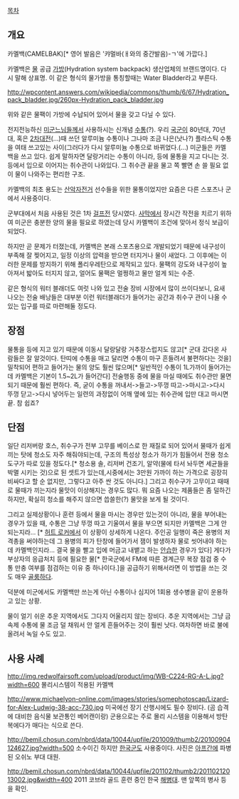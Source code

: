 [[목차]]

== 개요 ==
카멜백(CAMELBAK)[*  영어 발음은 '캬멀바(ㅐ와의 중간발음)-ㄱ'에 가깝다.]

카멜백은 [[물]] 공급 [[가방]](Hydration system backpack) 생산업체의 브랜드명이다. 다시 말해 상표명. 이 같은 형식의 물가방을 통칭할때는 Water Bladder라고 부른다.

http://wpcontent.answers.com/wikipedia/commons/thumb/6/67/Hydration_pack_bladder.jpg/260px-Hydration_pack_bladder.jpg

위와 같은 물팩이 가방에 수납되어 있어서 물을 갖고 다닐 수 있다. 

전지전능하신 [[미군]]느님들께서 사용하시는 신개념 [[수통]](?). 우리 [[국군]]이 80년대, 70년대, 혹은 [[2차대전]](...)때 쓰던 알루미늄 수통이나 그나마 조금 나은(낫나?) 플라스틱 수통을 여태 쓰고있는 사이(그러다가 다시 알루미늄 수통으로 바뀌었다.(...) 미군들은 카멜백을 쓰고 있다. 쉽게 말하자면 달랑거리는 수통이 아니라, 등에 물통을 지고 다니는 것. 등에서 입으로 이어지는 취수관이 나와있다. 그 취수관 끝을 물고 쪽 빨면 손 쓸 필요 없이 물이 나와주는 편리한 구조.

카멜백의 최초 용도는 [[산악자전거]] 선수들을 위한 물통이었지만 요즘은 다른 스포츠나 군에서 사용중이다.

군부대에서 처음 사용된 것은 1차 [[걸프전]] 당시였다. [[사막]]에서 장시간 작전을 치르기 위하여 미군은 충분한 양의 물을 필요로 하였는데 당시 카멜백이 조건에 맞아서 정식 보급이 되었다.

하지만 곧 문제가 터졌는데, 카멜백은 본래 스포츠용으로 개발되었기 때문에 내구성이 부족해 잘 찢어지고, 일정 이상의 압력을 받으면 터지거나 물이 새었다. 그 이후에는 이러한 문제를 방지하기 위해 폴리우레탄으로 제작되고 있다. 물팩의 강도와 내구성이 높아져서 밟아도 터지지 않고, 얼어도 물팩은 멀쩡하고 물만 얼게 되는 수준.

같은 형식의 워터 블래더도 여럿 나와 있고 전술 장비 시장에서 많이 쓰이다보니, 요새 나오는 전술 배낭들은 대부분 이런 워터블래더가 들어가는 공간과 취수구 관이 나올 수 있는 입구를 따로 마련해둘 정도다.

== 장점 ==
물통을 등에 지고 있기 때문에 이동시 달랑달랑 거추장스럽지도 않고[* 군대 갔다온 사람들은 잘 알것이다. 탄띠에 수통을 매고 달리면 수통이 마구 흔들려서 불편하다는 것을] 밀착되어 편하고 들어가는 물의 양도 훨씬 많으며[* 일반적인 수통이 1L가까이 들어가는데 카멜백은 기본이 1.5~2L가 들어간다] 전술행동 중에 물을 마실 때에도 취수관만 물면 되기 때문에 훨씬 편하다. 즉, 굳이 수통을 꺼내서->들고->뚜껑 따고->마시고->다시 뚜껑 닫고->다시 넣어두는 일련의 과정없이 어깨 옆에 있는 취수관에 입만 대고 마시면 끝. 참 쉽죠?

== 단점 ==
일단 리저버랑 호스, 취수구가 전부 고무를 베이스로 한 재질로 되어 있어서 물때가 쉽게 끼는 탓에 청소도 자주 해줘야되는데, 구조의 특성상 청소가 하기가 힘들어서 전용 청소 도구가 따로 있을 정도다.[* 청소용 솔, 리저버 건조기, 알약(물에 타서 놔두면 세균들을 박멸 시키는 것)으로 된 셋트가 있는데,시중에서는 3만원 가까이 하는 가격으로 굉장히 비싸다고 할 순 없지만, 그렇다고 아주 싼 것도 아니다.]
그리고 취수구가 고무이고 때때로 물때가 끼는지라 물맛이 이상해지는 경우도 많다. 뭐 요즘 나오는 제품들은 좀 덜하긴 하지만, 확실히 청소를 해주지 않으면 씁쓸한(?) 물맛을 보게 될 것이다.

그리고 실제상황이나 훈련 등에서 물을 마시는 경우만 있는것이 아니라, 물을 부어내는 경우가 있을 때, 수통은 그냥 뚜껑 따고 기울여서 물을 부으면 되지만 카멜백은 그게 안되는지라... [* [[허트 로커]]에서 이 상황이 상세하게 나온다. 주인공 일행이 죽은 용병의 저격총을 써야하는데 그 용병의 피가 탄창에 들어가서 잼이 발생하자 물로 씻어내야 하는데 카멜백인지라... 결국 물을 빨고 입에 머금고 내뱉고 하는 [[안습]]한 경우가 있다] 게다가 부상자의 응급처치 등에 필요한 물[* 한국군에서 FM에 따른 경계근무 복장 점검 중 수통 만충 여부를 점검하는 이유 중 하나이다.]을 공급하기 위해서라면 이 방법을 쓰는 것도 매우 [[골룸]]하다.

덕분에 미군에서도 카멜백만 쓰는게 아닌 수통이나 심지어 1회용 생수병을 같이 운용하고 있는 상황. 

물이 얼기 쉬운 추운 지역에서도 그다지 어울리지 않는 장비다. 추운 지역에서는 그냥 금속제 수통에 물 조금 덜 채워서 안 얼게 흔들어주는 것이 훨씬 낫다. 여차하면 바로 불에 올려서 녹일 수도 있고.

== 사용 사례 ==
http://img.redwolfairsoft.com/upload/product/img/WB-C224-RG-A-L.jpg?width=600
몰리시스템이 적용된 카멜백

http://www.michaelyon-online.com/images/stories/somephotoscap/Lizard-for-Alex-Ludwig-38-acc-730.jpg
미국에선 장기 산행시에도 필수 장비다. (곰 습격에 대비한 음식물 보관통인 베어캔이랑) 군용으로는 주로 몰리 시스템을 이용해서 방탄복에다가 매다는 식으로 쓴다.

http://bemil.chosun.com/nbrd/data/10044/upfile/201009/thumb2/20100904124627.jpg?width=500
소수이긴 하지만 [[한국군]]도 사용중이다. 사진은 [[아프간]]에 파병된 오쉬노 부대 대원.

http://bemil.chosun.com/nbrd/data/10044/upfile/201102/thumb2/20110212013002.jpg&width=400
2011 코브라 골드 훈련 중인 한국 [[해병대]]. 맨 앞쪽의 병사 등을 확인.

